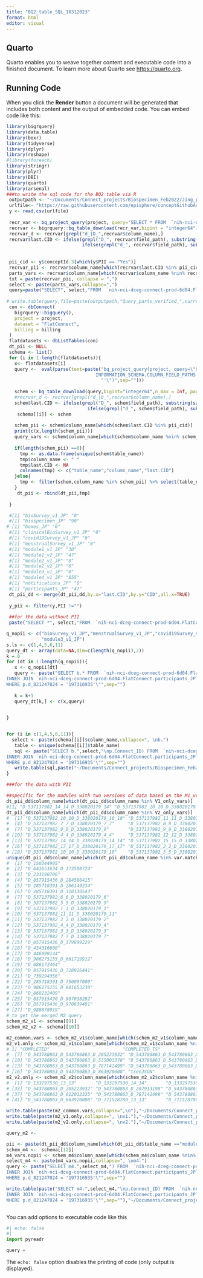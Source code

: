 ```yaml
---
title: "BQ2_table_SQL_10312023"
format: html
editor: visual
---
```


## Quarto

Quarto enables you to weave together content and executable code into a finished document. To learn more about Quarto see <https://quarto.org>.

## Running Code

When you click the **Render** button a document will be generated that includes both content and the output of embedded code. You can embed code like this:

```r
library(bigrquery)
library(data.table)
library(boxr)
library(tidyverse)
library(dplyr)
library(reshape)  
#library(foreach)
library(stringr)
library(plyr)
library(DBI)
library(quarto)
library(arsenal)
###to write the sql code for the BQ2 table via R 
 outputpath <- "~/Documents/Connect_projects/Biospecimen_Feb2022/Jing_projects/biospecQC_03082022/data/"
 urlfile<- "https://raw.githubusercontent.com/episphere/conceptGithubActions/master/csv/masterFile.csv" ###to grab the updated dd from github
 y <- read.csv(urlfile)
 
 recr_var <- bq_project_query(project, query="SELECT * FROM  `nih-nci-dceg-connect-prod-6d04.FlatConnect`.INFORMATION_SCHEMA.COLUMN_FIELD_PATHS WHERE table_name='participants_JP'")
 recrvar <- bigrquery::bq_table_download(recr_var,bigint = "integer64")
 recrvar_d <- recrvar[grepl("d_|D_",recrvar$column_name),]
 recrvar$last.CID <- ifelse(grepl("D_", recrvar$field_path), substring(sapply(strsplit(recrvar$field_path,"D_"),tail,1),1,9),
                            ifelse(grepl("d_", recrvar$field_path), substring(sapply(strsplit(recrvar$field_path,"d_"),tail,1),1,9), NA))
 
 
 pii_cid <- y$conceptId.3[which(y$PII == "Yes")]
 recrvar_pii <- recrvar$column_name[which(recrvar$last.CID %in% pii_cid)] 
 parts_vars <- recrvar$column_name[which(recrvar$column_name %nin% recrvar_pii)]
 txt = paste(recrvar_pii, collapse = ",")
 select <- paste(parts_vars,collapse=",")
 query=paste("SELECT", select,"FROM  `nih-nci-dceg-connect-prod-6d04.FlatConnect.participants_JP` Where d_512820379 = '197316935' )",sep=" ")
 
# write.table(query,file=paste(outputpath,"Query_parts_verified_",currentDate,".txt",sep=""))
 con <- dbConnect(
   bigrquery::bigquery(),
   project = project,
   dataset = "FlatConnect",
   billing = billing
 )
 flatdatasets <- dbListTables(con)
 dt_pii <- NULL
 schema <- list()
 for (i in 1:length(flatdatasets)){
   x<- flatdatasets[i]
   query <-  eval(parse(text=paste("bq_project_query(project, query=\"SELECT * FROM `nih-nci-dceg-connect-prod-6d04.FlatConnect`.
                                 INFORMATION_SCHEMA.COLUMN_FIELD_PATHS WHERE table_name='",x,
                                   "'\")",sep="")))
   
   schem <- bq_table_download(query,bigint="integer64",n_max = Inf, page_size = 500) 
   #recrvar_d <- recrvar[grepl("d_|D_",recrvar$column_name),]
   schem$last.CID <- ifelse(grepl("D_", schem$field_path), substring(sapply(strsplit(schem$field_path,"D_"),tail,1),1,9),
                              ifelse(grepl("d_", schem$field_path), substring(sapply(strsplit(schem$field_path,"d_"),tail,1),1,9), NA))
    schema[[i]] <- schem
  
   schem_pii <- schem$column_name[which(schem$last.CID %in% pii_cid)] 
   print(c(x,length(schem_pii)))
   query_vars <- schem$column_name[which(schem$column_name %nin% schem_pii)]
   
   if(length(schem_pii) ==0){
     tmp <- as.data.frame(unique(schem$table_name))
     tmp$column_name <- " "
     tmp$last.CID <- NA
     colnames(tmp) <- c("table_name","column_name","last.CID")
   }else{
     tmp <- filter(schem,column_name %in% schem_pii) %>% select(table_name,column_name,last.CID)
   }
    dt_pii <- rbind(dt_pii,tmp) 
    
 }

 #[1] "bioSurvey_v1_JP" "0"
 #[1] "biospecimen_JP" "90" 
# [1] "boxes_JP" "0"
 #[1] "clinicalBioSurvey_v1_JP" "0"
 #[1] "covid19Survey_v1_JP" "0"  
 #[1] "menstrualSurvey_v1_JP" "0"
 #[1] "module1_v1_JP" "30"
 #[1] "module1_v2_JP" "47" 
 #[1] "module2_v1_JP" "0"
 #[1] "module2_v2_JP" "0" 
 #[1] "module3_v1_JP" "0"
 #[1] "module4_v1_JP" "655"
 #[1] "notifications_JP" "0"
 #[1] "participants_JP" "47" 
 dt_pii_dd <- merge(dt_pii,dd,by.x="last.CID",by.y="CID",all.x=TRUE)
 
 y_pii <- filter(y,PII !="")
 
 ##for the data without PII
 paste("SELECT *", select,"FROM  `nih-nci-dceg-connect-prod-6d04.FlatConnect.participants_JP` Where d_512820379 = '197316935' )",sep=" ")

q_nopii <- c("bioSurvey_v1_JP","menstrualSurvey_v1_JP","covid19Survey_v1_JP","clinicalBioSurvey_v1_JP",
             "module3_v1_JP")
s.ls <- c(1,4,5,6,11)
query_dt <- array(data=NA,dim=c(length(q_nopii),2))
k = 0
for (dt in 1:length(q_nopii)){
   x <- q_nopii[dt]
   query <- paste("SELECT b.* FROM  `nih-nci-dceg-connect-prod-6d04.FlatConnect.",q_nopii[dt], "` b
INNER JOIN `nih-nci-dceg-connect-prod-6d04.FlatConnect.participants_JP` p ON cast(b.Connect_ID as int64)= cast(p.Connect_ID as int64)
WHERE p.d_821247024 = '197316935'\"",sep="")
  
   k = k+1 
   query_dt[k,] <- c(x,query)
   

}


for (i in c(1,4,5,6,11)){
  select <- paste(schema[[i]]$column_name,collapse=", \nb.")  
   table <- unique(schema[[i]]$table_name)
   sql <- paste("SELECT b.",select,"\np.Connect_ID) FROM  `nih-nci-dceg-connect-prod-6d04.FlatConnect.",table,"` b
INNER JOIN `nih-nci-dceg-connect-prod-6d04.FlatConnect.participants_JP` p ON cast(b.Connect_ID as int64)= cast(p.Connect_ID as int64)
WHERE p.d_821247024 = '197316935'\"",sep="")
   write.table(sql,paste("~/Documents/Connect_projects/Biospecimen_Feb2022/Jing_projects/biospecQC_03082022/data/",table,"_BQ2query_11232023.txt",sep=""), sep="\t",row.names = F,quote = F,col.names = F)
}

###for the data with PII

##specific for the modules with two versions of data based on the M1_version_combined_05022023.R
dt_pii_dd$column_name[which(dt_pii_dd$column_name %in% V1_only_vars)]
#[1] "D_537137982_14_14_D_338020179_14" "D_537137982_20_20_D_338020179_20" "D_537137982_13_13_D_338020179_13"
dt_pii_dd$column_name[which(dt_pii_dd$column_name %in% V2_only_vars)]
#  [1] "D_537137982_10_10_D_338020179_10_10" "D_537137982_11_11_D_338020179_11_11" "D_537137982_6_6_D_338020179_6_6"    
#  [4] "D_537137982_7_7_D_338020179_7_7"     "D_537137982_8_8_D_338020179_8"       "D_537137982_8_8_D_338020179_8_8"    
#  [7] "D_537137982_9_9_D_338020179_9"       "D_537137982_9_9_D_338020179_9_9"     "D_537137982_3_3_D_338020179_3_3"    
# [10] "D_537137982_4_4_D_338020179_4_4"     "D_537137982_12_12_D_338020179_12_12" "D_537137982_13_13_D_338020179_13_13"
# [13] "D_537137982_14_14_D_338020179_14_14" "D_537137982_15_15_D_338020179_15_15" "D_537137982_16_16_D_338020179_16_16"
# [16] "D_537137982_17_17_D_338020179_17_17" "D_537137982_2_2_D_338020179_2_2"     "D_537137982_1_1_D_338020179_1_1"    
# [19] "D_537137982_10_10_D_338020179_10"    "D_537137982_5_5_D_338020179_5_5"
unique(dt_pii_dd$column_name[which(dt_pii_dd$column_name %in% var.matched)])
#  [1] "D_150344905"                     
#  [2] "D_641651634_D_173508724"         
#  [3] "D_233198706"                     
#  [4] "D_857915436_D_284580415"         
#  [5] "D_285718391_D_286149234"         
#  [6] "D_285718391_D_318130543"         
#  [7] "D_537137982_6_6_D_338020179_6"   
#  [8] "D_537137982_5_5_D_338020179_5"   
#  [9] "D_537137982_1_1_D_338020179_1"   
# [10] "D_537137982_11_11_D_338020179_11"
# [11] "D_537137982_2_2_D_338020179_2"   
# [12] "D_537137982_4_4_D_338020179_4"   
# [13] "D_537137982_3_3_D_338020179_3"   
# [14] "D_537137982_7_7_D_338020179_7"   
# [15] "D_857915436_D_379899229"         
# [16] "D_434316600"                     
# [17] "D_446999144"                     
# [18] "D_986275155_D_661719912"         
# [19] "D_686172464"                     
# [20] "D_857915436_D_728926441"         
# [21] "D_739294356"                     
# [22] "D_285718391_D_750097000"         
# [23] "D_986275155_D_801653230"         
# [24] "D_868232409"                     
# [25] "D_857915436_D_907038282"         
# [26] "D_857915436_D_970839481"         
# [27] "D_988878019"   
# to get the merged M2 query
schem_m2_v1 <- schema[[9]]
schem_m2_v2 <- schema[[10]]

m2_common.vars <- schem_m2_v1$column_name[which(schem_m2_v1$column_name %in% schem_m2_v2$column_name)]
m2_v1.only <- schem_m2_v1$column_name[which(schem_m2_v1$column_name %nin% m2_common.vars)]
# 1] "COMPLETED"                           "COMPLETED_TS"                        "D_281494550_11_11"        [4] "D_281494550_12_12"                   "D_496539718"                         "D_543780863_D_543780863_D_100752105"
#  [7] "D_543780863_D_543780863_D_205223932" "D_543780863_D_543780863_D_207913198" "D_543780863_D_543780863_D_441493408"
# [10] "D_543780863_D_543780863_D_535003378" "D_543780863_D_543780863_D_612012325" "D_543780863_D_543780863_D_684201296"
# [13] "D_543780863_D_543780863_D_787142499" "D_543780863_D_543780863_D_807835037" "D_543780863_D_543780863_D_817131019"
# [16] "D_543780863_D_543780863_D_863920008" "treeJSON"
m2_v2.only <- schem_m2_v2$column_name[which(schem_m2_v2$column_name %nin% m2_common.vars)]
#  [1] "D_133297530_13_13"       "D_133297530_14_14"       "D_133297530_15_15"       "D_133297530_18_18"    [5] "D_133297530_19_19"       "D_133297530_20_20"       "D_133297530_21_21"       "D_133297530_22_22"    [9] "D_278277373_13_13"       "D_278277373_15_15"       "D_278277373_19_19"       "D_278277373_20_20"    [13] "D_278277373_21_21"       "D_278277373_22_22"       "D_281494550_18_18"       "D_281494550_8_8"     [17] "D_281494550_9_9"         "D_391951010_17_17"       "D_391951010_18_18"       "D_391951010_19_19"   [21] "D_391951010_20_20"       "D_391951010_21_21"       "D_391951010_22_22"       "D_486574018_13_13"   [25] "D_486574018_15_15"       "D_486574018_18_18"       "D_486574018_19_19"       "D_486574018_20_20"   [29] "D_486574018_21_21"       "D_486574018_22_22"       "D_543780863_D_100752105" "D_543780863_D_181769837"
# [33] "D_543780863_D_205223932" "D_543780863_D_207913198" "D_543780863_D_441493408" "D_543780863_D_535003378"
# [37] "D_543780863_D_612012325" "D_543780863_D_787142499" "D_543780863_D_807835037" "D_543780863_D_817131019"
# [41] "D_543780863_D_863920008" "D_771528780_13_13"       "D_771528780_15_15"       "D_771528780_18_18"   [45] "D_771528780_19_19"       "D_771528780_20_20"       "D_771528780_21_21"       "D_771528780_22_22"   [49] "D_779052408_13_13"       "D_779052408_14_14"       "D_779052408_15_15"       "D_779052408_18_18"   [53] "D_779052408_19_19"       "D_779052408_20_20"       "D_779052408_21_21"       "D_779052408_22_22"   [57] "d_932127832"             "D_968816827_17_17"       "D_968816827_18_18"       "D_968816827_19_19"   [61] "D_968816827_20_20"       "D_968816827_21_21"       "D_968816827_22_22" 

write.table(paste(m2_common.vars,collapse=",\n"),"~/Documents/Connect_projects/Biospecimen_Feb2022/Jing_projects/biospecQC_03082022/data/M2_common_variables_11202023.txt", sep="\t",row.names = F,quote = F)
write.table(paste(m2_v1.only,collapse=", \nv1."),"~/Documents/Connect_projects/Biospecimen_Feb2022/Jing_projects/biospecQC_03082022/data/M2_V1only_variables_11202023.txt", sep="\t",row.names = F,quote = F,col.names = F)
write.table(paste(m2_v2.only,collapse=", \nv2."),"~/Documents/Connect_projects/Biospecimen_Feb2022/Jing_projects/biospecQC_03082022/data/M2_V2only_variables_11202023.txt", sep="\t",row.names = F,quote = F,col.names=F)

query_m2 <- 

pii <- paste(dt_pii_dd$column_name[which(dt_pii_dd$table_name =="module4_v1_JP")],collapse = ",")
schem_m4 <-  schema[[12]]
m4_vars.nopii <- schem_m4$column_name[which(schem_m4$column_name %nin% pii)]
select_m4 <- paste(m4_vars.nopii,collapse=", \nm4.")
query <- paste("SELECT m4.",select_m4,") FROM  `nih-nci-dceg-connect-prod-6d04.FlatConnect.module4_v1_JP` b
INNER JOIN `nih-nci-dceg-connect-prod-6d04.FlatConnect.participants_JP` p ON cast(b.Connect_ID as int64)= cast(p.Connect_ID as int64)
WHERE p.d_821247024 = '197316935'\"",sep="")

write.table(paste("SELECT m4.",select_m4,"\np.Connect_ID) FROM  `nih-nci-dceg-connect-prod-6d04.FlatConnect.module4_v1_JP` b
INNER JOIN `nih-nci-dceg-connect-prod-6d04.FlatConnect.participants_JP` p ON cast(b.Connect_ID as int64)= cast(p.Connect_ID as int64)
WHERE p.d_821247024 = '197316935'\"",sep=""),"~/Documents/Connect_projects/Biospecimen_Feb2022/Jing_projects/biospecQC_03082022/data/M4_BQ2query_11232023.txt", sep="\t",row.names = F,quote = F,col.names = F)



```

You can add options to executable code like this

```python
#| echo: false
#| 
import pyreadr

query = 
```

The `echo: false` option disables the printing of code (only output is displayed).
